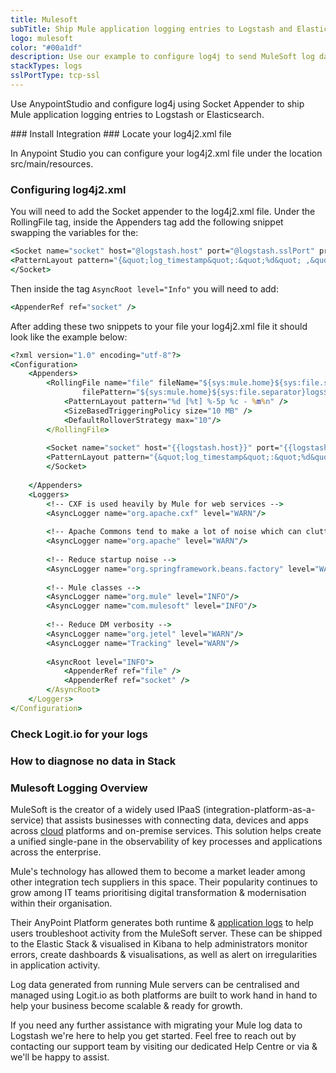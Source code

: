 ```yaml
---
title: Mulesoft
subTitle: Ship Mule application logging entries to Logstash and Elasticsearch using Socket Appender
logo: mulesoft
color: "#00a1df"
description: Use our example to configure log4j to send MuleSoft log data to Logit.io. Start shipping Mule application logging entries to Logstash or Elasticsearch.
stackTypes: logs
sslPortType: tcp-ssl
---
```


Use AnypointStudio and configure log4j using Socket Appender to ship Mule application logging entries to Logstash or Elasticsearch.

<Steps>
  ### Install Integration
  <InstallIntegration/>
### Locate your log4j2.xml file

In Anypoint Studio you can configure your log4j2.xml file under the location src/main/resources.

### Configuring log4j2.xml

You will need to add the Socket appender to the log4j2.xml file. Under the RollingFile tag, inside the Appenders tag add the following snippet swapping the variables for the:
```cmd copy
<Socket name="socket" host="@logstash.host" port="@logstash.sslPort" protocol="ssl">
<PatternLayout pattern="{&quot;log_timestamp&quot;:&quot;%d&quot; ,&quot;log_thread&quot;:&quot;[%t]&quot; , &quot;log_level&quot;:&quot;%-5p&quot; , %m}%n" /> 
</Socket>
```

Then inside the tag `AsyncRoot level="Info"` you will need to add:
```cmd copy
<AppenderRef ref="socket" />
```

After adding these two snippets to your file your log4j2.xml file it should look like the example below:
```cmd copy
<?xml version="1.0" encoding="utf-8"?>
<Configuration>
    <Appenders>
        <RollingFile name="file" fileName="${sys:mule.home}${sys:file.separator}logs${sys:file.separator}test.log" 
                filePattern="${sys:mule.home}${sys:file.separator}logs${sys:file.separator}test-%i.log">
            <PatternLayout pattern="%d [%t] %-5p %c - %m%n" />
            <SizeBasedTriggeringPolicy size="10 MB" />
            <DefaultRolloverStrategy max="10"/>
        </RollingFile>
        
        <Socket name="socket" host="{{logstash.host}}" port="{{logstash.sslPort}}" protocol="ssl">
        <PatternLayout pattern="{&quot;log_timestamp&quot;:&quot;%d&quot; ,&quot;log_thread&quot;:&quot;[%t]&quot; , &quot;log_level&quot;:&quot;%-5p&quot; , %m}%n" /> 
        </Socket>
        
    </Appenders>
    <Loggers>
        <!-- CXF is used heavily by Mule for web services -->
        <AsyncLogger name="org.apache.cxf" level="WARN"/>
        
        <!-- Apache Commons tend to make a lot of noise which can clutter the log-->
        <AsyncLogger name="org.apache" level="WARN"/>
        
        <!-- Reduce startup noise -->
        <AsyncLogger name="org.springframework.beans.factory" level="WARN"/>
        
        <!-- Mule classes -->
        <AsyncLogger name="org.mule" level="INFO"/>
        <AsyncLogger name="com.mulesoft" level="INFO"/>
        
        <!-- Reduce DM verbosity -->
        <AsyncLogger name="org.jetel" level="WARN"/>
        <AsyncLogger name="Tracking" level="WARN"/>
        
        <AsyncRoot level="INFO">
            <AppenderRef ref="file" />
            <AppenderRef ref="socket" />
        </AsyncRoot>
    </Loggers>
</Configuration>
```

### Check Logit.io for your logs
<LaunchStack utmMedium="logs" utmCampaign="mulesoft" source="mulesoft" />

### How to diagnose no data in Stack

<DiagnoseNoData />

</Steps>

### Mulesoft Logging Overview

MuleSoft is the creator of a widely used IPaaS (integration-platform-as-a-service) that assists businesses with 
connecting data, devices and apps across [cloud](https://logit.io/solutions/monitoring/cloud-monitoring) platforms 
and on-premise services. This solution helps create a unified single-pane in the observability of key processes 
and applications across the enterprise.
                    
Mule's technology has allowed them to become a market leader among other integration tech suppliers in this space. 
Their popularity continues to grow among IT teams prioritising digital transformation & modernisation within their 
organisation.

Their AnyPoint Platform generates both runtime & [application logs](https://logit.io/platform/logging/logging-as-a-service/application-logging/) 
to help users troubleshoot activity from the MuleSoft server. These can be shipped to the Elastic Stack & visualised in Kibana 
to help administrators monitor errors, create dashboards & visualisations, as well as alert on irregularities in application 
activity.  

Log data generated from running Mule servers can be centralised and managed using Logit.io as both platforms are 
built to work hand in hand to help your business become scalable & ready for growth.  

If you need any further assistance with migrating your Mule log data to Logstash we're here to help you get started. 
Feel free to reach out by contacting our support team by visiting our dedicated Help Centre or via <IntercomButton text="live chat"/> & we'll be happy to assist.